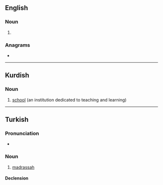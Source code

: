 ==English==

===Noun===
{{en-noun}}

# {{alt form|madrasah|lang=en}}

===Anagrams===
* {{anagrams|en|deemers|demerse|emersed|redeems}}

----

==Kurdish==

===Noun===
{{ku-noun|g=f}}

# [[school]] (an institution dedicated to teaching and learning)

----

==Turkish==

===Pronunciation===
* {{IPA|[mɛd.ˈɾɛ.sɛ]|lang=tr}}

===Noun===
{{tr-noun|yi|ler}}

# [[madrassah]]

====Declension====
{{tr-infl-noun-v|e|poss=1}}